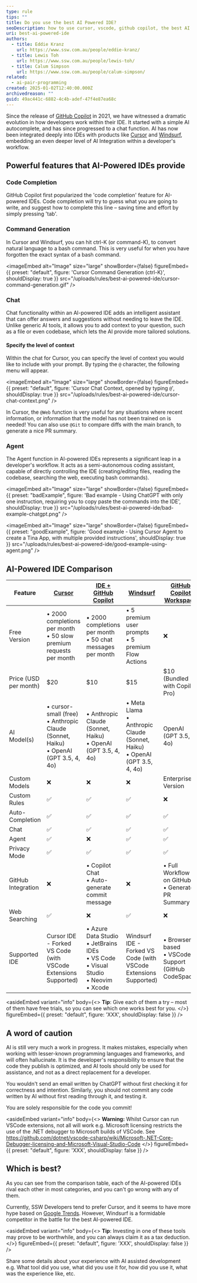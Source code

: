 ```yaml
---
type: rule
tips: ""
title: Do you use the best AI Powered IDE?
seoDescription: how to use cursor, vscode, github copilot, the best AI powered IDE
uri: best-ai-powered-ide
authors:
  - title: Eddie Kranz
    url: https://www.ssw.com.au/people/eddie-kranz/
  - title: Lewis Toh
    url: https://www.ssw.com.au/people/lewis-toh/
  - title: Calum Simpson
    url: https://www.ssw.com.au/people/calum-simpson/
related:
  - ai-pair-programming
created: 2025-01-02T12:40:00.000Z
archivedreason: ""
guid: 49ac441c-6882-4c4b-adef-47f4e87ea68c
---
```


Since the release of [GitHub Copilot](https://github.com/features/copilot) in 2021, we have witnessed a dramatic evolution in how developers work within their IDE. It started with a simple AI autocomplete, and has since progressed to a chat function. AI has now been integrated deeply into IDEs with products like [Cursor](https://www.cursor.com/) and [Windsurf](https://codeium.com/windsurf), embedding an even deeper level of AI Integration within a developer's workflow.
<youtubeEmbed url="https://youtu.be/fVYM10-fpG4?si=JeOx6-jN1Jin-W0n" description="Video: Let Cursor do the coding for you | Calum Simpson | SSW Rules (10 min)" />

## Powerful features that AI-Powered IDEs provide

### Code Completion

GitHub Copilot first popularized the 'code completion' feature for AI-powered IDEs. Code completion will try to guess what you are going to write, and suggest how to complete this line – saving time and effort by simply pressing 'tab'.

### Command Generation

In Cursor and Windsurf, you can hit ctrl-K (or command-K), to convert natural language to a bash command. This is very useful for when you have forgotten the exact syntax of a bash command.


<imageEmbed
  alt="Image"
  size="large"
  showBorder={false}
  figureEmbed={{
    preset: "default",
    figure: 'Cursor Command Generation (ctrl-K)',
    shouldDisplay: true
  }}
  src="/uploads/rules/best-ai-powered-ide/cursor-command-generation.gif"
/>

### Chat

Chat functionality within an AI-powered IDE adds an intelligent assistant that can offer answers and suggestions without needing to leave the IDE. Unlike generic AI tools, it allows you to add context to your question, such as a file or even codebase, which lets the AI provide more tailored solutions.

#### Specify the level of context

Within the chat for Cursor, you can specify the level of context you would like to include with your prompt. By typing the `@` character, the following menu will appear.


<imageEmbed
  alt="Image"
  size="large"
  showBorder={false}
  figureEmbed={{
    preset: "default",
    figure: 'Cursor Chat Context, opened by typing `@`',
    shouldDisplay: true
  }}
  src="/uploads/rules/best-ai-powered-ide/cursor-chat-context.png"
/>

In Cursor, the `@Web` function is very useful for any situations where recent information, or information that the model has not been trained on is needed! You can also use `@Git` to compare diffs with the main branch, to generate a nice PR summary.

### Agent

The Agent function in AI-powered IDEs represents a significant leap in a developer's workflow. It acts as a semi-autonomous coding assistant, capable of directly controlling the IDE (creating/editing files, reading the codebase, searching the web, executing bash commands).

<imageEmbed
  alt="Image"
  size="large"
  showBorder={false}
  figureEmbed={{
    preset: "badExample",
    figure: 'Bad example - Using ChatGPT with only one instruction, requiring you to copy paste the commands into the IDE',
    shouldDisplay: true
  }}
  src="/uploads/rules/best-ai-powered-ide/bad-example-chatgpt.png"
/>

<imageEmbed
  alt="Image"
  size="large"
  showBorder={false}
  figureEmbed={{
    preset: "goodExample",
    figure: 'Good example - Using Cursor Agent to create a Tina App, with multiple provided instructions',
    shouldDisplay: true
  }}
  src="/uploads/rules/best-ai-powered-ide/good-example-using-agent.png"
/>

## AI-Powered IDE Comparison

| Feature               | [Cursor](https://www.cursor.com/) | [IDE + GitHub Copilot](https://github.com/features/copilot) | [Windsurf](https://codeium.com/windsurf) | [GitHub Copilot Workspace](https://githubnext.com/projects/copilot-workspace) |
| --------------------- | ------------------------------------------------------------ | ------------------------------------------------------------ | ------------------------------------------------------------ | ---------------------------------------------- |
| Free Version          | • 2000 completions per month<br>• 50 slow premium requests per month | • 2000 completions per month<br>• 50 chat messages per month | • 5 premium user prompts<br>• 5 premium Flow Actions | ❌ |
| Price (USD per month) | $20 | $10 | $15 | $10 (Bundled with Copilot Pro) |
| AI Model(s)           | • cursor-small (free)<br>• Anthropic Claude (Sonnet, Haiku)<br>• OpenAI (GPT 3.5, 4, 4o) | • Anthropic Claude (Sonnet, Haiku)<br>• OpenAI (GPT 3.5, 4, 4o) | • Meta Llama<br>• Anthropic Claude (Sonnet, Haiku)<br>• OpenAI (GPT 3.5, 4, 4o) | OpenAI (GPT 3.5, 4, 4o) |
| Custom Models         | ❌ | ❌ | ❌ | Enterprise Version |
| Custom Rules          | ✅ | ✅ | ✅ | ❌ |
| Auto-Completion       | ✅ | ✅ | ✅ | ✅ |
| Chat                  | ✅ | ✅ | ✅ | ✅ |
| Agent                 | ✅ | ❌ | ✅ | ✅ |
| Privacy Mode          | ✅ | ✅ | ✅ | ✅ |
| GitHub Integration    | ❌ | • Copilot Chat<br>• Auto-generate commit message | ❌ | • Full Workflow is on GitHub<br>• Generate PR Summary |
| Web Searching         | ✅ | ❌ | ✅ | ❌ |
| Supported IDE         | Cursor IDE - Forked VS Code (with VSCode Extensions Supported) | • Azure Data Studio<br>• JetBrains IDEs<br>• VS Code<br>• Visual Studio<br>• Neovim<br>• Xcode | Windsurf IDE - Forked VS Code (with VSCode Extensions Supported) | • Browser based<br>• VSCode Support (GitHub CodeSpace) |

<asideEmbed
  variant="info"
  body={<>
    **Tip**: Give each of them a try – most of them have free trials, so you can see which one works best for you.
  </>}
  figureEmbed={{
    preset: "default",
    figure: 'XXX',
    shouldDisplay: false
  }}
/>

## A word of caution

AI is still very much a work in progress. It makes mistakes, especially when working with lesser-known programming languages and frameworks, and will often hallucinate. It is the developer's responsibility to ensure that the code they publish is optimized, and AI tools should only be used for assistance, and not as a direct replacement for a developer.

You wouldn't send an email written by ChatGPT without first checking it for correctness and intention. Similarly, you should not commit any code written by AI without first reading through it, and testing it.

You are solely responsible for the code you commit!

<asideEmbed
  variant="info"
  body={<>
    **Warning:** Whilst Cursor can run VSCode extensions, not all will work e.g. Microsoft licensing restricts the use of the .NET debugger to Microsoft builds of VSCode.
See <https://github.com/dotnet/vscode-csharp/wiki/Microsoft-.NET-Core-Debugger-licensing-and-Microsoft-Visual-Studio-Code>
  </>}
  figureEmbed={{
    preset: "default",
    figure: 'XXX',
    shouldDisplay: false
  }}
/>

## Which is best?

As you can see from the comparison table, each of the AI-powered IDEs rival each other in most categories, and you can't go wrong with any of them.

Currently, SSW Developers tend to prefer Cursor, and it seems to have more hype based on [Google Trends](https://trends.google.com.au/trends/explore?q=cursor%20ide,windsurf%20ide&hl=en). However, Windsurf is a formidable competitor in the battle for the best AI-powered IDE.

<asideEmbed
  variant="info"
  body={<>
    **Tip**: Investing in one of these tools may prove to be worthwhile, and you can always claim it as a tax deduction.
  </>}
  figureEmbed={{
    preset: "default",
    figure: 'XXX',
    shouldDisplay: false
  }}
/>

Share some details about your experience  with AI assisted development e.g. What tool did you use, what did you use it for, how did you use it, what was the experience like, etc.